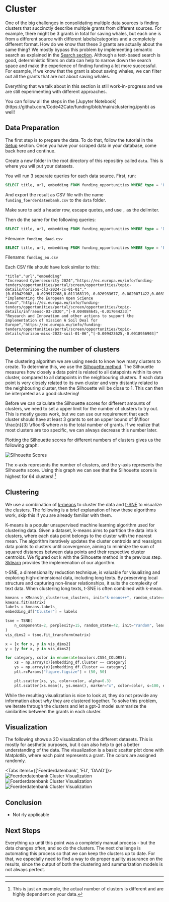 
# Cluster

One of the big challenges in consolidating multiple data sources is finding clusters that succinctly describe multiple grants from different sources. For example, there might be 3 grants in total for saving whales, but each one is from a different source with different labels/categories and a completely different format. How do we know that these 3 grants are actually about the same thing? We mostly bypass this problem by implementing semantic search as explained in the [Search section](/search). Although a text-based search is good, deterministic filters on data can help to narrow down the search space and make the experience of finding funding a lot more successful. For example, if we know that the grant is about saving whales, we can filter out all the grants that are not about saving whales.

Everything that we talk about in this section is still work-in-progress and we are still experimenting with different approaches.

<Callout>
  You can follow all the steps in the [Jupyter
  Notebook](https://github.com/Code42Cate/funding/blob/main/clustering.ipynb) as well!
</Callout>

## Data Preparation

The first step is to prepare the data. To do that, follow the tutorial in the [Setup](/setup) section. Once you have your scraped data in your database, come back here and continue.

Create a new folder in the root directory of this repositiry called `data`. This is where you will put your datasets.

You will run 3 separate queries for each data source. First, run:

```sql copy
SELECT title, url, embedding FROM funding_opportunities WHERE type = 'FOERDERDATENBANK'
```

And export the result as CSV file with the name `funding_foerderdatenbank.csv` to the `data` folder.

Make sure to add a header row, escape quotes, and use `,` as the delimiter.

Then do the same for the following queries:

```sql copy
SELECT title, url, embedding FROM funding_opportunities WHERE type = 'DAAD'
```

Filename: `funding_daad.csv`

```sql copy
SELECT title, url, embedding FROM funding_opportunities WHERE type = 'EU'
```

Filename: `funding_eu.csv`

Each CSV file should have look similar to this:

```csv
"title","url","embedding"
"Increased Cybersecurity 2024","https://ec.europa.eu/info/funding-tenders/opportunities/portal/screen/opportunities/topic-details/horizon-cl3-2024-cs-01-01","[0.010429002,-0.029917268,0.011168119,-0.026933677,-0.0020071422,0.0033717954]"
"Implementing the European Open Science Cloud","https://ec.europa.eu/info/funding-tenders/opportunities/portal/screen/opportunities/topic-details/infraeosc-03-2020","[-0.004084645,-0.017044233]"
"Research and Innovation and other actions to support the implementation of mission A Soil Deal for Europe","https://ec.europa.eu/info/funding-tenders/opportunities/portal/screen/opportunities/topic-details/horizon-miss-2023-soil-01-06","[-0.009423625,-0.0018956903]"
```

## Determining the number of clusters

The clustering algorithm we are using needs to know how many clusters to create. To determine this, we use the [Silhouette method](https://en.wikipedia.org/wiki/Determining_the_number_of_clusters_in_a_data_set#Silhouette_method). The Silhouette measures how closely a data point is related to all datapoints within its own cluster, compared to all datapoints in the neighbouring clusters. If each data point is very closely related to its own cluster and very distantly related to the neighbouring cluster, then the Silhouette will be close to 1. This can then be interpreted as a good clustering!

Before we can calculate the Silhouette scores for different amounts of clusters, we need to set a upper limit for the number of clusters to try out. This is mostly guess work, but we can use our requirement that each cluster should have at least 3 grants to set an upper bound of $\lfloor \frac{n}{3} \rfloor$ where $n$ is the total number of grants. If we realize that most clusters are too specific, we can always decrease this number later.

Plotting the Silhouette scores for different numbers of clusters gives us the following graph:

<Image src="/silhouette.png" alt="Silhouette Scores" width={300} height={300} />

The x-axis represents the number of clusters, and the y-axis represents the Silhouette score. Using this graph we can see that the Silhouette score is highest for 64 clusters! [^1]

[^1]: This is just an example, the actual number of clusters is different and are highly dependent on your data.

## Clustering

We use a combination of [k-means](https://en.wikipedia.org/wiki/K-means_clustering) to cluster the data and [t-SNE](https://en.wikipedia.org/wiki/T-distributed_stochastic_neighbor_embedding) to visualize the clusters. The following is a brief explanation of how these algorithms work, skip this if you are already familiar with them.

K-means is a popular unsupervised machine learning algorithm used for clustering data. Given a dataset, k-means aims to partition the data into k clusters, where each data point belongs to the cluster with the nearest mean. The algorithm iteratively updates the cluster centroids and reassigns data points to clusters until convergence, aiming to minimize the sum of squared distances between data points and their respective cluster centroids. We figured out k with the Silhouette method in the previous step. [Sklearn](https://scikit-learn.org/stable/modules/generated/sklearn.cluster.KMeans.html) provides the implemenation of our algorithm.

t-SNE, a dimensionality reduction technique, is valuable for visualizing and exploring high-dimensional data, including long texts. By preserving local structure and capturing non-linear relationships, it suits the complexity of text data. When clustering long texts, t-SNE is often combined with k-mean.

```python
kmeans = KMeans(n_clusters=n_clusters, init="k-means++", random_state=42)
kmeans.fit(matrix)
labels = kmeans.labels_
embedding_df["Cluster"] = labels

tsne = TSNE(
    n_components=2, perplexity=15, random_state=42, init="random", learning_rate=200
)
vis_dims2 = tsne.fit_transform(matrix)

x = [x for x, y in vis_dims2]
y = [y for x, y in vis_dims2]

for category, color in enumerate(mcolors.CSS4_COLORS):
    xs = np.array(x)[embedding_df.Cluster == category]
    ys = np.array(y)[embedding_df.Cluster == category]
    plt.rcParams["figure.figsize"] = (50, 50)

    plt.scatter(xs, ys, color=color, alpha=0.3)
    plt.scatter(xs.mean(), ys.mean(), marker="x", color=color, s=100, edgecolors="black")

```

While the resulting visualization is nice to look at, they do not provide any information about _why_ they are clustered together. To solve this problem, we iterate through the clusters and let a gpt-3 model summarize the similarities between the grants in each cluster.

## Visualization

The following shows a 2D visualization of the different datasets. This is mostly for aesthetic purposes, but it can also help to get a better understanding of the data. The visualization is a basic scatter plot done with Matplotlib, where each point represents a grant. The colors are assigned randomly.

<Tabs items={['Foerderdatenbank', 'EU', 'DAAD']}>
  <Tab>
    <Image src="/fd.png" alt="Foerderdatenbank Cluster Visualization" width={1000} height={1000} />
  </Tab>
  <Tab>
    <Image src="/eu.png" alt="Foerderdatenbank Cluster Visualization" width={1000} height={1000} />
  </Tab>
  <Tab>
    <Image src="/daad.png" alt="Foerderdatenbank Cluster Visualization" width={1000} height={1000} />
  </Tab>
</Tabs>

## Conclusion

- Not rly applicable

## Next Steps

Everything up until this point was a completely manual process - but the data changes often, and so do the clusters. The next challenge is automating this process so that we can keep the clusters up to date. For that, we especially need to find a way to do proper quality assurance on the results, since the output of both the clustering and summarization models is not always perfect.

---
